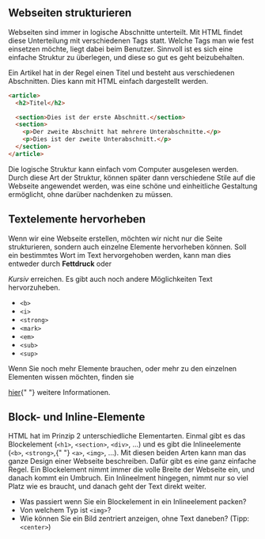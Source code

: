 
<Chapter>

## Webseiten strukturieren

Webseiten sind immer in logische Abschnitte unterteilt. Mit HTML findet diese
Unterteilung mit verschiedenen Tags statt. Welche Tags man wie fest einsetzen
möchte, liegt dabei beim Benutzer. Sinnvoll ist es sich eine einfache Struktur
zu überlegen, und diese so gut es geht beizubehalten.

<Example title="Beispiel: Artikel mit Abschnitt">

Ein Artikel hat in der Regel einen Titel und besteht aus verschiedenen
Abschnitten. Dies kann mit HTML einfach dargestellt werden.

```html
<article>
  <h2>Titel</h2>

  <section>Dies ist der erste Abschnitt.</section>
  <section>
    <p>Der zweite Abschnitt hat mehrere Unterabschnitte.</p>
    <p>Dies ist der zweite Unterabschnitt.</p>
  </section>
</article>
```

Die logische Struktur kann einfach vom Computer ausgelesen werden. Durch diese
Art der Struktur, können später dann verschiedene Stile auf die Webseite
angewendet werden, was eine schöne und einheitliche Gestaltung ermöglicht, ohne
darüber nachdenken zu müssen.

</Example>

## Textelemente hervorheben

Wenn wir eine Webseite erstellen, möchten wir nicht nur die Seite strukturieren,
sondern auch einzelne Elemente hervorheben können. Soll ein bestimmtes Wort im
Text hervorgehoben werden, kann man dies entweder durch <b>Fettdruck</b> oder

<i>Kursiv</i> erreichen. Es gibt auch noch andere Möglichkeiten Text hervorzuheben.

<Example title="Aufgabe: Bauen Sie die folgenden Elemente in Ihre Webseite ein.">

- `<b>`
- `<i>`
- `<strong>`
- `<mark>`
- `<em>`
- `<sub>`
- `<sup>`

Wenn Sie noch mehr Elemente brauchen, oder mehr zu den einzelnen Elementen
wissen möchten, finden sie

<a href="https://www.w3schools.com/html/html_formatting.asp">hier</a>{" "}
weitere Informationen.
</Example>

## Block- und Inline-Elemente

HTML hat im Prinzip 2 unterschiedliche Elementarten. Einmal gibt es das
Blockelement (`<h1>`, `<section>`, `<div>`, ...) und es gibt die Inlineelemente
(`<b>`, `<strong>`,{" "} `<a>`, `<img>`, ...). Mit diesen beiden Arten kann man
das ganze Design einer Webseite beschreiben. Dafür gibt es eine ganz einfache
Regel. Ein Blockelement nimmt immer die volle Breite der Webseite ein, und
danach kommt ein Umbruch. Ein Inlineelment hingegen, nimmt nur so viel Platz wie
es braucht, und danach geht der Text direkt weiter.

<Example title="Aufgabe: Spielen mit Block- und Inline-Elementen">

- Was passiert wenn Sie ein Blockelement in ein Inlineelement packen?
- Von welchem Typ ist `<img>`?
- Wie können Sie ein Bild zentriert anzeigen, ohne Text daneben? (Tipp:
  `<center>`)

</Example>

</Chapter>
